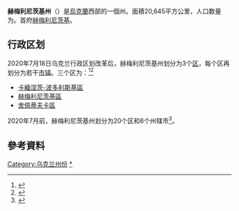{{Expand Ukrainian}}
{{Infobox settlement
| name                            = 赫梅利尼茨基州
| native_name                     = Хмельницька область
| native_name_lang                = uk
| settlement_type        = [[州_(烏克蘭)|州]]
| image_skyline                   = 
| image_alt                       = 
| image_caption                   = 
| image_flag                      = Flag_of_Khmelnytskyi_Oblast.svg
| flag_size                       = 115px
| image_shield                    = Coat_of_Arms_of_Khmelnytskyi_Oblast.svg
| shield_size                     = 55px
| image_map                       = Khmelnytskyi in Ukraine.svg
| mapsize                         = 
| map_alt                         = 
| map_caption                     = 
| coordinates                     = {{coord|49.53|26.87|type:adm1st_region:UA|display=inline,title}}
| coor_pinpoint                   = 
| coordinates_footnotes           = 
| subdivision_type      = 國家
| subdivision_name      = {{flag|Ukraine}}
| established_title     = 建立
| established_date      = 1937年9月22日
| seat_type             = [[行政中心|行政中心]]
| seat                  = [[赫梅利尼茨基|赫梅利尼茨基]]
| parts_type            = 下属[[区_(乌克兰)|区份]]
| parts_style           = coll
| p1                    = [[卡緬涅茨-波多利斯基區|卡緬涅茨-波多利斯基區]]
| p2                    = [[赫梅利尼茨基區|赫梅利尼茨基區]]
| p3                    = [[舍佩蒂夫卡區|舍佩蒂夫卡區]]
| governing_body        = {{link-uk|赫梅利尼茨基州国家管理局|Хмельницька обласна державна адміністрація}}
| leader_title          = {{link-en|赫梅利尼茨基州州長|Governor of Khmelnytskyi Oblast|州長}}
| leader_name           = {{link-uk|谢尔盖·加马利|Гамалій Сергій В'ячеславович}}
| leader_title2         = {{link-en|赫梅利尼茨基州拉达|Khmelnytskyi Oblast Council|州議會}}
| leader_name2          = 84席位
| leader_title3         = {{link-en|赫梅利尼茨基州拉达|Khmelnytskyi Oblast Council|議會議長}}
| leader_name3          = {{link-uk|维奥莱塔·拉巴久克|Лабазюк Віолета Олександрівна}}
| unit_pref                       = Metric
| area_footnotes                  = 
| area_total_km2                  = 20645
| area_land_km2                   = 
| area_water_km2                  = 
| area_water_percent              = 
| area_rank                       = {{link-en|烏克蘭各州面積列表|List of Ukrainian oblasts and territories by area|第19位}}
| elevation_footnotes             = 
| elevation_m                     = 
| population_footnotes            = <ref name="ua2021estimate"/>
| population_total                = {{decrease}} 1243787
| population_rank                 = {{link-en|烏克蘭各州人口列表|List of Ukrainian oblasts and territories by population|第14位}}
| population_as_of                = 2021年
| population_blank1_title         = 每年增長
| population_blank1               = 
| population_density_km2          = auto
| demographics_type1              = 
| demographics1_footnotes         = <!-- for references: use <ref> tags -->
| demographics1_title1            = {{nowrap|[[Official_language|Official language(s)]]}}
| demographics1_info1             = 
| demographics1_title2            = {{link-en|烏克蘭各州薪酬列表|List of Ukrainian oblasts and territories by salary|平均薪酬}}
| demographics1_info2             = 
| demographics1_title3            = 薪酬增長
| demographics1_info3             = 
| timezone1                       = [[歐洲東部時間|EET]]
| utc_offset1                     = +2
| timezone1_DST                   = [[歐洲東部夏令時間|EEST]]
| utc_offset1_DST                 = +3
| postal_code_type                = {{link-en|烏克蘭郵政編號|Ukrainian postal codes|郵政編號}}
| postal_code                     = 29000-31999
| area_code_type                  = {{link-en|電話區號|Area code#Ukraine}}
| area_code                       = +380-38
| iso_code                        = [[ISO_3166-2:UA|UA-68]]
| registration_plate_type         = {{link-en|烏克蘭車輛號牌|Vehicle registration plates of Ukraine|車輛號牌}}
| registration_plate              = BX
| blank_name_sec2                 = [[FIPS_10-4|FIPS 10-4]]
| blank_info_sec2                 = {{link-en|FIPS地區編號列表 (S-U)|List of FIPS region codes (S-U)#UP: Ukraine|UP09}}
| website                         = [http://adm-km.gov.ua adm-km.gov.ua]
| footnotes                       = 
}}
'''赫梅利尼茨基州'''（{{lang-uk|Хмельницька область|Khmel'nyts'ka oblast'}}）是[[烏克蘭|烏克蘭]]西部的一個州。面積20,645平方公里，人口数量为{{Ua-pop-est2021|1,243,787人}}。首府[[赫梅利尼茨基|赫梅利尼茨基]]。

== 行政区划 ==
{{Stack|[[File:Khmelnytskyi_Oblast_2020_subdivisions.jpg|thumb]]}}
2020年7月18日乌克兰行政区划改革后，赫梅利尼茨基州划分为3个[[区_(乌克兰)|区]]，每个区再划分为若干[[烏克蘭市鎮|市镇]]。三个区为：<ref>{{Cite news|title=Про утворення та ліквідацію районів. Постанова Верховної Ради України № 807-ІХ.|url=http://www.golos.com.ua/article/333466|access-date=2020-10-03|date=2020-07-18|website=Голос України|language=uk}}</ref><ref>{{cite web |title=Нові райони: карти + склад |url=https://www.minregion.gov.ua/press/news/novi-rajony-karty-sklad/ |publisher=Міністерство розвитку громад та територій України |language=uk}}</ref>
* [[卡緬涅茨-波多利斯基區|卡緬涅茨-波多利斯基區]]
* [[赫梅利尼茨基區|赫梅利尼茨基區]]
* [[舍佩蒂夫卡區|舍佩蒂夫卡區]]

2020年7月前，赫梅利尼茨基州划分为20个区和6个州辖市<ref name="ua2020estimate">{{cite web|url=http://database.ukrcensus.gov.ua/PXWEB2007/ukr/publ_new1/2020/zb_chuselnist%202019.pdf|title=Чисельність наявного населення України (Actual population of Ukraine)|publisher=State Statistics Service of Ukraine|language=uk|accessdate=2022-06-26}}</ref>。

== 參考資料 ==
{{reflist}}

{{Ukraine}}
{{Authority control}}

[[Category:乌克兰州份|Category:乌克兰州份]]
[[Category:赫梅利尼茨基州|*]]